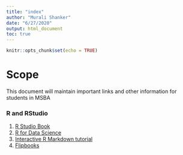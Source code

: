 ```yaml
---
title: "index"
author: "Murali Shanker"
date: "6/27/2020"
output: html_document
toc: true
---
```


```r
knitr::opts_chunk$set(echo = TRUE)
```

# Scope

This document will maintain important links and other information for students in MSBA

### R and RStudio

1. [R Studio Book](https://rstudio4edu.github.io/rstudio4edu-book/)
2. [R for Data Science](https://r4ds.had.co.nz/)
3. [Interactive R Markdown tutorial](https://commonmark.org/help/tutorial/)
4. [Flipbooks](https://evamaerey.github.io/little_flipbooks_library/about/what_the_flipbook)



